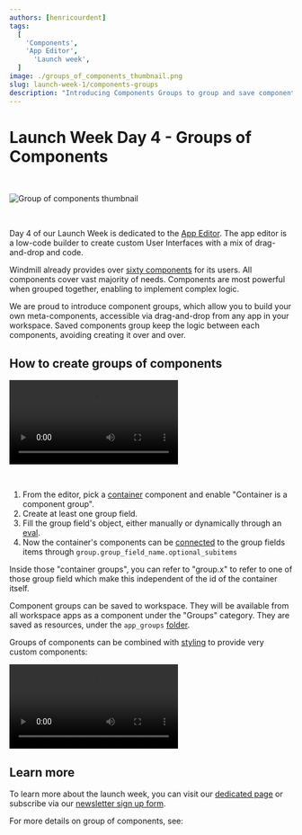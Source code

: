 ```yaml
---
authors: [henricourdent]
tags:
  [
    'Components',
    'App Editor',
	  'Launch week',
  ]
image: ./groups_of_components_thumbnail.png
slug: launch-week-1/components-groups
description: "Introducing Components Groups to group and save components, therefore building your own meta components."
---
```



# Launch Week Day 4 - Groups of Components

<br/>

![Group of components thumbnail](./groups_of_components_thumbnail.png.webp "Group of components thumbnail")

<br/>

Day 4 of our Launch Week is dedicated to the [App Editor](/docs/apps/app_editor). The app editor is a low-code builder to create custom User Interfaces with a mix of drag-and-drop and code.

Windmill already provides over [sixty components](/docs/apps/app_configuration_settings/app_component_library) for its users. All components cover vast majority of needs. Components are most powerful when grouped together, enabling to implement complex logic.

We are proud to introduce component groups, which allow you to build your own meta-components, accessible via drag-and-drop from any app in your workspace.
Saved components group keep the logic between each components, avoiding creating it over and over.

## How to create groups of components

<video
    className="border-2 rounded-xl object-cover w-full h-full dark:border-gray-800"
    autoPlay
    controls
    src="/videos/save_component_group.mp4"
/>

<br/>

1. From the editor, pick a [container](/docs/apps/app_configuration_settings/container) component and enable "Container is a component group".
2. Create at least one group field.
3. Fill the group field's object, either manually or dynamically through an [eval](/docs/apps/app-runnable-panel#evals).
4. Now the container's components can be [connected](/docs/apps/connecting_components) to the group fields items through `group.group_field_name.optional_subitems`

Inside those "container groups", you can refer to "group.x" to refer to one of those group field which make this independent of the id of the container itself.

Component groups can be saved to workspace. They will be available from all workspace apps as a component under the "Groups" category. They are saved as resources, under the `app_groups` [folder](/docs/core_concepts/groups_and_folders).

Groups of components can be combined with [styling](/docs/apps/app_configuration_settings/app_styling) to provide very custom components:

<video
    className="border-2 rounded-xl object-cover w-full h-full dark:border-gray-800"
    autoPlay
    controls
    src="/videos/group_of_components_with_style.mp4"
/>

## Learn more

To learn more about the launch week, you can visit our [dedicated page](../2023-11-15-launch-week-1/index.mdx) or subscribe via our [newsletter sign up form](https://cdn.forms-content.sg-form.com/7c42148e-8396-11ee-ba6a-4e3b45e8beb1).

For more details on group of components, see:

<div class="grid grid-cols-2 gap-2 my-4">
	<DocCard
		color="orange"
		title="Group of Components"
		description="Documentation on how to group components together."
		href="/docs/apps/app_configuration_settings/components_groups"
	/>
  <DocCard
		color="orange"
		title="Component Library"
		description="Discover all the components available in the library, and their configurations."
		href="/docs/apps/app_configuration_settings/app_component_library"
	/>
</div>